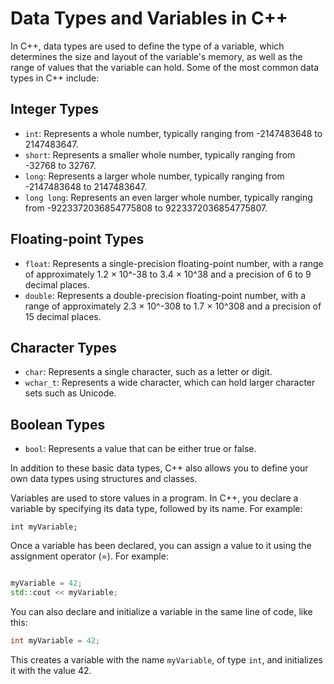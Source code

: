 # Data Types and Variables in C++

In C++, data types are used to define the type of a variable, which determines the size and layout of the variable's memory, as well as the range of values that the variable can hold. Some of the most common data types in C++ include:

## Integer Types

- `int`: Represents a whole number, typically ranging from -2147483648 to 2147483647.
- `short`: Represents a smaller whole number, typically ranging from -32768 to 32767.
- `long`: Represents a larger whole number, typically ranging from -2147483648 to 2147483647.
- `long long`: Represents an even larger whole number, typically ranging from -9223372036854775808 to 9223372036854775807.

## Floating-point Types

- `float`: Represents a single-precision floating-point number, with a range of approximately 1.2 × 10^-38 to 3.4 × 10^38 and a precision of 6 to 9 decimal places.
- `double`: Represents a double-precision floating-point number, with a range of approximately 2.3 × 10^-308 to 1.7 × 10^308 and a precision of 15 decimal places.

## Character Types

- `char`: Represents a single character, such as a letter or digit.
- `wchar_t`: Represents a wide character, which can hold larger character sets such as Unicode.

## Boolean Types

- `bool`: Represents a value that can be either true or false.

In addition to these basic data types, C++ also allows you to define your own data types using structures and classes.

Variables are used to store values in a program. In C++, you declare a variable by specifying its data type, followed by its name. For example:

```int myVariable;```


Once a variable has been declared, you can assign a value to it using the assignment operator (=). For example:

```cpp  copy

myVariable = 42;
std::cout << myVariable;

```


You can also declare and initialize a variable in the same line of code, like this:

```cpp   copy
int myVariable = 42;
```


This creates a variable with the name `myVariable`, of type `int`, and initializes it with the value 42.
